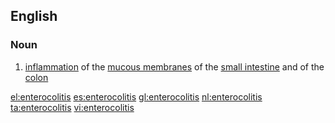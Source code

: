 ==English==

===Noun===
{{en-noun|-}}

# {{context|medicine}} [[inflammation]] of the [[mucous membrane]]s of the [[small intestine]] and of the [[colon]]

[[el:enterocolitis]]
[[es:enterocolitis]]
[[gl:enterocolitis]]
[[nl:enterocolitis]]
[[ta:enterocolitis]]
[[vi:enterocolitis]]